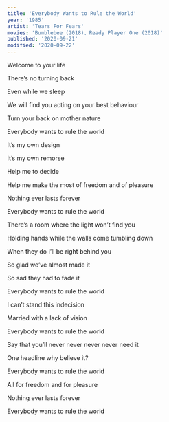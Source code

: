 ```yaml
---
title: 'Everybody Wants to Rule the World'
year: '1985'
artist: 'Tears For Fears'
movies: 'Bumblebee (2018)、Ready Player One (2018)'
published: '2020-09-21'
modified: '2020-09-22'
---
```


<Section>

Welcome to your life

There&rsquo;s no turning back

Even while we sleep

We will find you acting on your best behaviour

Turn your back on mother nature

Everybody wants to rule the world

</Section>

<Section>

It&rsquo;s my own design

It&rsquo;s my own remorse

Help me to decide

Help me make the most of freedom and of pleasure

Nothing ever lasts forever

Everybody wants to rule the world

</Section>

<Section>

There&rsquo;s a room where the light won&rsquo;t find you

Holding hands while the walls come tumbling down

When they do I&rsquo;ll be right behind you

So glad we&rsquo;ve almost made it

So sad they had to fade it

Everybody wants to rule the world

</Section>

<Section>

I can&rsquo;t stand this indecision

Married with a lack of vision

Everybody wants to rule the world

Say that you&rsquo;ll never never never never need it

One headline why believe it?

Everybody wants to rule the world

</Section>

<Section>

All for freedom and for pleasure

Nothing ever lasts forever

Everybody wants to rule the world

</Section>
